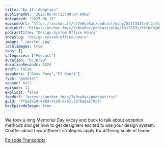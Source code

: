```yaml
---
title: "Ep 11: Adoption"
publishedAt: "2022-06-07T23:09:54.000Z"
dateAdded: "2025-06-13"
episodeUrl: "https://anchor.fm/s/7e0ce6ac/podcast/play/53173531/https%3A%2F%2Fd3ctxlq1ktw2nl.cloudfront.net%2Fstaging%2F2022-5-7%2Fb516a841-ad68-1c29-39af-99eaec52dafb.mp3"
audioUrl: "https://anchor.fm/s/7e0ce6ac/podcast/play/53173531/https%3A%2F%2Fd3ctxlq1ktw2nl.cloudfront.net%2Fstaging%2F2022-5-7%2Fb516a841-ad68-1c29-39af-99eaec52dafb.mp3"
podcastTitle: "Design System Office Hours"
showSlug: "design-system-office-hours"
image: "./poster.jpg"
localImages: true
tags: []
categories: ["Podcast"]
duration: "0:30:20"
durationSeconds: 1820
draft: false
speakers: ["Davy Fung","PJ Onori"]
type: "podcast"
season: null
episode: 11
explicit: false
feedUrl: "https://anchor.fm/s/7e0ce6ac/podcast/rss"
guid: "ff82dd28-49bd-4160-a7b1-3d7bada670da"
hasEpisodeImage: true
---
```

We took a long Memorial Day vacay and back to talk about adoption methods and get how to get designers excited to use your design system. Chatter about how different strategies apply for differing scale of teams. 

[Episode Transcripts](https://docs.google.com/document/d/1eBPOj7pQJBKCsc4uWlMM1XwwfTOLiK7Av_qEbwu2F_M/edit?usp=sharing)
